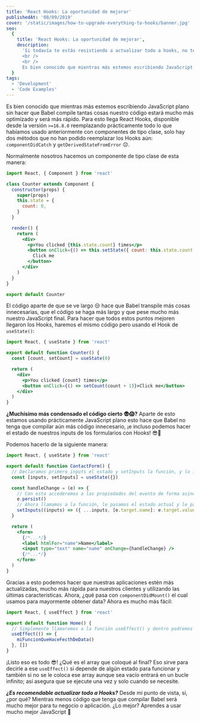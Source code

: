 ```yaml
---
title: 'React Hooks: La oportunidad de mejorar'
publishedAt: '08/09/2019'
cover: '/static/images/how-to-upgrade-everything-to-hooks/banner.jpg'
seo:
  {
    title: 'React Hooks: La oportunidad de mejorar',
    description:
      'Si todavía te estás resistiendo a actualizar todo a hooks, no te preocupes - explicaré cómo usar efectivamente tanto useEffect como useState.
      <br />
      <br />
      Es bien conocido que mientras más estemos escribiendo JavaScript plano sin hacer que Babel compile tantas cosas nuestro código estará mucho más optimizado y será más rápido.',
  }
tags:
  - 'Development'
  - 'Code Examples'
---
```


Es bien conocido que mientras más estemos escribiendo JavaScript plano sin hacer que Babel compile tantas cosas nuestro código estará mucho más optimizado y será más rápido. Para esto llega React Hooks, disponible desde la versión `>=16.8.0` reemplazando prácticamente todo lo que habíamos usado anteriormente con componentes de tipo clase, solo hay dos métodos que no han podido reemplazar los Hooks aún: `componentDidCatch` y `getDerivedStateFromError` 😔.

Normalmente nosotros hacemos un componente de tipo clase de esta manera:

```jsx
import React, { Component } from 'react'

class Counter extends Component {
  constructor(props) {
    super(props)
    this.state = {
      count: 0,
    }
  }

  render() {
    return (
      <div>
        <p>You clicked {this.state.count} times</p>
        <button onClick={() => this.setState({ count: this.state.count + 1 })}>
          Click me
        </button>
      </div>
    )
  }
}

export default Counter
```

El código aparte de que se ve largo 😒 hace que Babel transpile más cosas innecesarias, que el código se haga más largo y que pese mucho más nuestro JavaScript final. Para hacer que todos estos puntos mejoren llegaron los Hooks, haremos el mismo código pero usando el Hook de `useState()`:

```jsx
import React, { useState } from 'react'

export default function Counter() {
  const [count, setCount] = useState(0)

  return (
    <div>
      <p>You clicked {count} times</p>
      <button onClick={() => setCount(count + 1)}>Click me</button>
    </div>
  )
}
```

**¿Muchísimo más condensado el código cierto 😨😱?** Aparte de esto estamos usando prácticamente JavaScript plano esto hace que Babel no tenga que compilar aún más código innecesario, ¡e incluso podemos hacer el estado de nuestros inputs de los formularios con Hooks! 😎💪

Podemos hacerlo de la siguiente manera:

```jsx
import React, { useState } from 'react'

export default function ContactForm() {
  // Declaramos primero inputs el estado y setInputs la función, y lo igualamos a un objeto
  const [inputs, setInputs] = useState({})

  const handleChange = (e) => {
    // Con esto accederemos a las propiedades del evento de forma asíncrona
    e.persist()
    // Ahora llamamos a la función, le pasamos el estado actual y le pasamos también el nombre del campo y su valor. Lo guardará justamente como un objeto
    setInputs((inputs) => ({ ...inputs, [e.target.name]: e.target.value }))
  }

  return (
    <form>
      {/*...*/}
      <label htmlFor="name">Name</label>
      <input type="text" name="name" onChange={handleChange} />
      {/*...*/}
    </form>
  )
}
```

Gracias a esto podemos hacer que nuestras aplicaciones estén más actualizadas, mucho más rápida para nuestros clientes y utilizando las últimas características. Ahora, ¿qué pasa con `componentDidMount()` el cual usamos para mayormente obtener data? Ahora es mucho más fácil:

```jsx
import React, { useEffect } from 'react'

export default function Home() {
  // Simplemente llamaremos a la función useEffect() y dentro podremos lo que necesitamos hacer cuando el componente cargue
  useEffect(() => {
    miFuncionQueHaceFecthDeData()
  }, [])
}
```

¡Listo eso es todo 😎! ¿Qué es el array que coloqué al final? Eso sirve para decirle a ese `useEffect()` si depende de algún estado para funcionar y también si no se le coloca ese array aunque sea vacío entrará en un bucle infinito; así asegura que se ejecute una vez y solo cuando se necesite.

**_¿Es recomendable actualizar todo a Hooks?_** Desde mi punto de vista, si, ¿por qué? Mientras menos código que tenga que compilar Babel será mucho mejor para tu negocio o aplicación. ¿Lo mejor? Aprendes a usar mucho mejor JavaScript 💪
